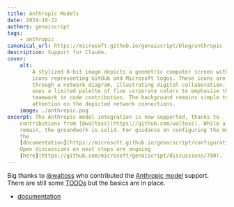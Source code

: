 ```yaml
---
title: Anthropic Models
date: 2024-10-22
authors: genaiscript
tags:
    - anthropic
canonical_url: https://microsoft.github.io/genaiscript/blog/anthropic
description: Support for Claude.
cover:
    alt:
        A stylized 8-bit image depicts a geometric computer screen with pixelated
        icons representing GitHub and Microsoft logos. These icons are connected
        through a network diagram, illustrating digital collaboration. The image
        uses a limited palette of five corporate colors to emphasize the theme of
        teamwork in code contribution. The background remains simple to focus
        attention on the depicted network connections.
    image: ./anthropic.png
excerpt: The Anthropic model integration is now supported, thanks to
    contributions from [@waltoss](https://github.com/waltoss). While a few tasks
    remain, the groundwork is solid. For guidance on configuring the model, check
    the
    [documentation](https://microsoft.github.io/genaiscript/configuration/anthropic).
    Open discussions on next steps are ongoing
    [here](https://github.com/microsoft/genaiscript/discussions/790).
---
```



<BlogNarration />

Big thanks to [@waltoss](https://github.com/waltoss) who contributed the [Anthropic model](https://github.com/microsoft/genaiscript/pull/788) support. There are still some [TODOs](https://github.com/microsoft/genaiscript/discussions/790) but the basics are in place.

- [documentation](https://microsoft.github.io/genaiscript/configuration/anthropic)

